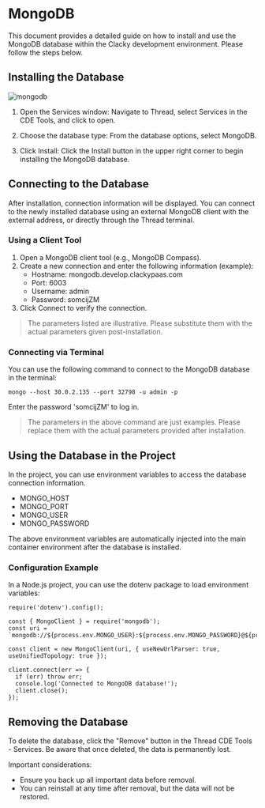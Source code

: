 # MongoDB

This document provides a detailed guide on how to install and use the MongoDB database within the Clacky development environment. Please follow the steps below.

## Installing the Database

![mongodb](public/assets/mongo.png)

1. Open the Services window: Navigate to Thread, select Services in the CDE Tools, and click to open.

2. Choose the database type: From the database options, select MongoDB.

3. Click Install: Click the Install button in the upper right corner to begin installing the MongoDB database.

## Connecting to the Database

After installation, connection information will be displayed. You can connect to the newly installed database using an external MongoDB client with the external address, or directly through the Thread terminal.

### Using a Client Tool

1. Open a MongoDB client tool (e.g., MongoDB Compass).
2. Create a new connection and enter the following information (example):
   - Hostname: mongodb.develop.clackypaas.com
   - Port: 6003
   - Username: admin
   - Password: somcijZM
3. Click Connect to verify the connection.

> The parameters listed are illustrative. Please substitute them with the actual parameters given post-installation.

### Connecting via Terminal

You can use the following command to connect to the MongoDB database in the terminal:
```
mongo --host 30.0.2.135 --port 32798 -u admin -p
```
Enter the password 'somcijZM' to log in.

> The parameters in the above command are just examples. Please replace them with the actual parameters provided after installation.

## Using the Database in the Project

In the project, you can use environment variables to access the database connection information.

- MONGO_HOST
- MONGO_PORT
- MONGO_USER
- MONGO_PASSWORD

The above environment variables are automatically injected into the main container environment after the database is installed.

### Configuration Example

In a Node.js project, you can use the dotenv package to load environment variables:

```
require('dotenv').config();

const { MongoClient } = require('mongodb');
const uri = `mongodb://${process.env.MONGO_USER}:${process.env.MONGO_PASSWORD}@${process.env.MONGO_HOST}:${process.env.MONGO_PORT}`;

const client = new MongoClient(uri, { useNewUrlParser: true, useUnifiedTopology: true });

client.connect(err => {
  if (err) throw err;
  console.log('Connected to MongoDB database!');
  client.close();
});
```

## Removing the Database

To delete the database, click the "Remove" button in the Thread CDE Tools - Services. Be aware that once deleted, the data is permanently lost.

Important considerations:
- Ensure you back up all important data before removal.
- You can reinstall at any time after removal, but the data will not be restored.
